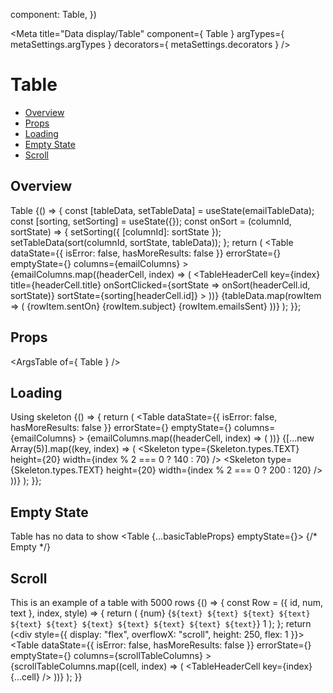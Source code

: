 
  component: Table,
})

<Meta
  title="Data display/Table"
  component={ Table }
  argTypes={ metaSettings.argTypes }
  decorators={ metaSettings.decorators }
/>

<!--- Component template -->


<!--- Component documentation -->

# Table
- [Overview](#overview)
- [Props](#props)
- [Loading](#loading)
- [Empty State](#empty-state)
- [Scroll](#scroll)

## Overview
Table
<Canvas>
  <Story name="Overview">
    {() => {
      const [tableData, setTableData] = useState(emailTableData);
      const [sorting, setSorting] = useState({});
      const onSort = (columnId, sortState) => {
        setSorting({ [columnId]: sortState });
        setTableData(sort(columnId, sortState, tableData));
      };
      return (
        <Table
          dataState={{ isError: false, hasMoreResults: false }}
          errorState={<TableErrorState />}
          emptyState={<TableEmptyState />}
          columns={emailColumns}
        >
          <TableHeader>
            {emailColumns.map((headerCell, index) => (
              <TableHeaderCell
                key={index}
                title={headerCell.title}
                onSortClicked={sortState => onSort(headerCell.id, sortState)}
                sortState={sorting[headerCell.id]}
              ></TableHeaderCell>
            ))}
          </TableHeader>
          <TableBody>
            {tableData.map(rowItem => (
              <TableRow key={rowItem.id}>
                <TableCell>{rowItem.sentOn}</TableCell>
                <TableCell>{rowItem.subject}</TableCell>
                <TableCell>
                  <TableAvatar text={rowItem.sentBy} />
                </TableCell>
                <TableCell>
                  <Label text={rowItem.status} isAnimationDisabled />
                </TableCell>
                <TableCell>{rowItem.emailsSent}</TableCell>
              </TableRow>
            ))}
          </TableBody>
        </Table>
      );
    }};
  </Story>
</Canvas>

## Props
<ArgsTable of={ Table } />

## Loading
Using skeleton
<Canvas>
  <Story name="Loading">
    {() => {
      return (
        <Table
          dataState={{ isError: false, hasMoreResults: false }}
          errorState={<TableErrorState />}
          emptyState={<TableEmptyState />}
          columns={emailColumns}
        >
          <TableHeader>
            {emailColumns.map((headerCell, index) => (
              <TableHeaderCell
                key={index}
                title={headerCell.title}
              ></TableHeaderCell>
            ))}
          </TableHeader>
          <TableBody>
            {[...new Array(5)].map((key, index) => (
              <TableRow key={key}>
                <TableCell>
                  <Skeleton type={Skeleton.types.TEXT} height={20} width={index % 2 === 0 ? 140 : 70} />
                </TableCell>
                <TableCell>
                  <Skeleton type={Skeleton.types.TEXT} height={20} width={index % 2 === 0 ? 200 : 120} />
                </TableCell>
                <TableCell>
                  <Skeleton type={Skeleton.types.CIRCLE} height={24} width={24} />
                </TableCell>
                <TableCell>
                  <Skeleton type={Skeleton.types.TEXT} height={20} />
                </TableCell>
                <TableCell>
                  <Skeleton type={Skeleton.types.TEXT} height={20} />
                </TableCell>
              </TableRow>
            ))}
          </TableBody>
        </Table>
      );
    }};
  </Story>
</Canvas>

## Empty State
Table has no data to show
<Canvas>
  <Story name="Empty State">
    <Table {...basicTableProps} emptyState={<TableEmptyState />}>
      <TableHeader>
        <TableHeaderCell title="First Column" />
        <TableHeaderCell title="Second Column" />
      </TableHeader>
      <TableBody>
        {/* Empty */}
      </TableBody>
    </Table>
  </Story>
</Canvas>

## Scroll
This is an example of a table with 5000 rows
<Canvas>
  <Story name="Scroll">
    {() => {
      const Row = ({ id, num, text }, index, style) => {
        return (
          <TableRow key={id} style={style}>
            <TableCell>{num}</TableCell>
            <TableCell>{`${text} ${text} ${text} ${text} ${text} ${text} ${text} ${text} ${text} ${text} ${text}`}</TableCell>
            <TableCell>1</TableCell>
          </TableRow>
        );
      };
      return (<div style={{ display: "flex", overflowX: "scroll", height: 250, flex: 1 }}>
        <Table
          dataState={{ isError: false, hasMoreResults: false }}
          errorState={<TableErrorState />}
          emptyState={<TableEmptyState />}
          columns={scrollTableColumns}
        >
          <TableHeader>
            {scrollTableColumns.map((cell, index) => (
              <TableHeaderCell key={index} {...cell} />
            ))}
          </TableHeader>
          <TableVirtualizedBody itemRenderer={Row} items={scrollTableData} />
        </Table>
      </div>);
    }}
  </Story>
</Canvas>
